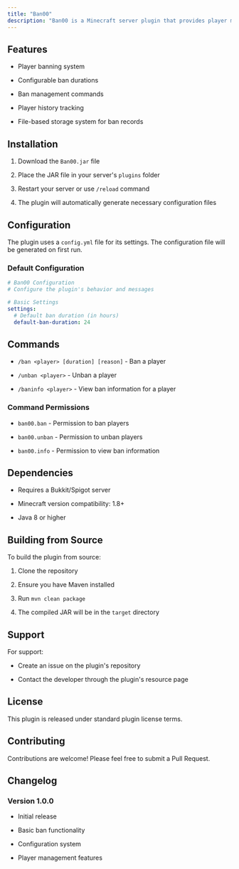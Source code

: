 ```yaml
---
title: "Ban00"
description: "Ban00 is a Minecraft server plugin that provides player management and moderation tools for server administrators. The plugin is designed to help server owners maintain control over their community by implementing a ban system."
---
```


## Features

* Player banning system

* Configurable ban durations

* Ban management commands

* Player history tracking

* File-based storage system for ban records

## Installation

1. Download the `Ban00.jar` file

2. Place the JAR file in your server's `plugins` folder

3. Restart your server or use `/reload` command

4. The plugin will automatically generate necessary configuration files

## Configuration

The plugin uses a `config.yml` file for its settings. The configuration file will be generated on first run.

### Default Configuration

```yaml
# Ban00 Configuration
# Configure the plugin's behavior and messages

# Basic Settings
settings:
  # Default ban duration (in hours)
  default-ban-duration: 24
```

## Commands

* `/ban <player> [duration] [reason]` - Ban a player

* `/unban <player>` - Unban a player

* `/baninfo <player>` - View ban information for a player

### Command Permissions

* `ban00.ban` - Permission to ban players

* `ban00.unban` - Permission to unban players

* `ban00.info` - Permission to view ban information

## Dependencies

* Requires a Bukkit/Spigot server

* Minecraft version compatibility: 1.8+

* Java 8 or higher

## Building from Source

To build the plugin from source:

1. Clone the repository

2. Ensure you have Maven installed

3. Run `mvn clean package`

4. The compiled JAR will be in the `target` directory

## Support

For support:

* Create an issue on the plugin's repository

* Contact the developer through the plugin's resource page

## License

This plugin is released under standard plugin license terms.

## Contributing

Contributions are welcome! Please feel free to submit a Pull Request.

## Changelog

### Version 1.0.0

* Initial release

* Basic ban functionality

* Configuration system

* Player management features